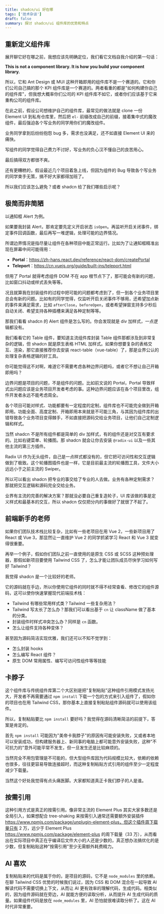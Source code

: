 ```yaml
---
title: shadcn/ui 好在哪
tags: ['技术杂谈']
draft: false
summary: 探讨 shadcn/ui 组件库的优势和特点
---
```


## 重新定义组件库

展开聊它好在哪之前，我想应该先明确定位，我们看它文档自我介绍的第一句话：

**This is not a component library. It is how you build your component library.**

所以，它和 Ant Design 或 MUI 这种开箱即用的组件库不是一个赛道的。它和你们公司自己搞的那个 KPI 组件库是一个赛道的。两者看重的都是"如何构建你自己的组件库"，但我想大概率你们公司的 KPI 组件库不如它，或者你们应该基于它来重构公司的组件库。

在此之前，假设公司想维护自己的组件库，最常见的做法就是 clone 一份 Element UI 到私有仓库里，然后把 `el-` 前缀改成自己的前缀，接着集中式的魔改组件，最后强迫各个写业务的同学用你们的魔改组件。

业务同学拿到后纷纷抱怨 bug 多，需求也没满足，还不如直接 Element UI 来的痛快。

写组件的同学觉得自己费力不讨好，写业务的负心汉不懂自己的良苦用心。

最后搞得双方都很不爽。

还有更糟糕的，假设最近几个项目着急上线，但因为组件的 Bug 导致各个写业务的同学束手无策，搞不好大家都得加班了。

所以我们应该怎么避免？或者 shadcn 给了我们哪些启示呢？

## 极简而非简陋

以通知框 Alert 为例。

如果要我封装 Alert，那肯定要先定义开启状态 `isOpen`。再监听开启关闭事件，绑定事件回调函数，最后再写一堆逻辑，处理可能的边界情况。

所谓边界情况是指尽量让组件在各种项目中能正常运行。比如为了让通知框精准出现在屏幕中间可能得用：

- **Portal**：https://zh-hans.react.dev/reference/react-dom/createPortal
- **Teleport**：https://cn.vuejs.org/guide/built-ins/teleport.html

但用了 Portal 就得考虑组件 DOM 不在 app 根节点下了，那可能会有新的问题，比如窗口抖动或样式丢失等等。

况且就算我在封装组件的过程中把可能的问题都考虑到了，但一到各个业务项目里总会有新的问题。比如有的同学觉得，仅监听开启关闭事件不够用，还希望加点新的事件来满足需求，比如 `afterClose`，`beforeOpen`，或者希望弹窗支持多少秒后自动关闭、希望支持各种插槽来满足各种定制等等。

那我们看看 shadcn 的 Alert 组件是怎么写的。你会发现就是 div 加样式，一点逻辑都没有。

我们看看它的 Table 组件，要知道主流组件库封装 Table 组件那都涉及到非常复杂的逻辑，但 shadcn 就是原生表格 HTML 加样式。如果你想要复杂的表格交互、渲染，那它直接推荐你去安装 react-table（vue-table）了，那是业界公认的处理复杂表格逻辑的好工具。

你可能觉得这不对啊，难道它不需要考虑各种边界问题吗，或者它不想让自己开箱即用吗？

边界问题是项目的问题，不是组件的问题。比如前文说的 Portal，Portal 导致样式出问题应该是业务项目开发者考虑的事。这种边界问题应该在各个项目里改，组件开发者永远不能考虑周全。

各个项目可能对样式、功能都要有一定程度的定制，组件库也不可能完全做到开箱即用。功能全面、高度定制、开箱即用本来就是不可能三角，与其因为组件库的出错导致各个业务项目变得棘手，不如直接把源码交给业务项目，让他们自己定制逻辑和样式。

当然 shadcn 不是所有组件都是简单的 div 加样式，有的组件还是对交互有要求的。比如右键菜单、轮播图。那 shadcn 就会让你去安装 `@radix-ui` 以及一些其他主流的第三方插件。

Radix UI 作为无头组件，自己是一点样式都没有的，但它把可访问性和交互逻辑做到了极致。这个轮播图插件也是一样，它是目前最主流的轮播图工具，文件大小远远小于之前主流的 Swiper。

所以可以看出 shadcn 把专业的事交给了专业的人去做。业务有各种定制需求？那就把交互逻辑和源码完全交给业务。

业界有主流的完善的解决方案？那就没必要自己重复造轮子，UI 库该做的事是定义样式和最基本的交互，所以 shadcn 仅仅把分内的事做好了就很了不起了。

## 前端新手的老师

如果你们团队技术栈比较复杂，比如有一些老项目在用 Vue 2，一些新项目用了 React 或 Vue 3，那显然让一直维护 Vue 2 的同学抓紧学习 React 和 Vue 3 就变得很重要。

再举一个例子，假如你们团队之前一直使用的是原生 CSS 或 SCSS 这种预处理器，那假如新项目要使用 Tailwind CSS 了，怎么才能让团队成员尽快学习如何写好 Tailwind？

我觉得 shadcn 是一个比较好的老师。

它的源码就在手边，所以你使用它组件的同时就不得不经常查看、修改它的组件源码，这可以使你快速掌握现代前端技术栈：

- Tailwind 有哪些常用样式类？Tailwind 一些复杂用法？
- Tailwind 写太长了怎么办？那我们可以看出基于 `cn` 让 className 做了基本的分类。
- 封装组件时样式冲突怎么办？同样是 `cn` 函数。
- 怎么让组件支持各种变体？

甚至因为源码简洁实现优雅，我们还可以不知不觉学到：

- 怎么封装 hooks
- 怎么编写 React 组件？
- 原生 DOM 常用属性、编写可访问性组件等等技能

## 卡脖子

这个组件库与传统组件库第二个大区别是把"复制粘贴"这种组件引用模式发扬光大，开发者不再需要通过 `npm install` 下载一个包的方式来引入组件了，假如你的项目也在用 Tailwind CSS，那你基本上直接复制粘贴组件源码就可以使用该组件。

所以，复制粘贴要比 `npm install` 要好吗？我觉得在源码清晰简洁的前提下，答案是肯定的。

首先 `npm install` 可能因为"美帝卡我脖子"的原因有可能安装失败，又或者本地可以安装成功，但构建服务器上、新同事的电脑上都可能意外安装失败，这种"不可抗力的"意外可能平常不发生，但一旦发生还是比较麻烦的。

当然完全不用包管理是不可能的，但大型组件库因为代码规模比较大，依赖的依赖也很多，往往更容易导致连接超时，而这种复制粘贴方式引用的组件至少一定程度减少下载量。

当然这个好处我觉得有点头痛医脚。大家都知道真正卡我们脖子的人是谁。

## 按需引用

这种引用方式是真正的按需引用。像非常主流的 Element Plus 其实大家多数还是全局引入，如果想配合 tree-shaking 来按需引入通常还需要额外安装插件 https://www.npmjs.com/package/unplugin-element-plus，但这个插件周下载量只有 2 万，远少于 Element Plus https://www.npmjs.com/package/element-plus 的周下载量（33 万），从而看出在实际项目中真正在乎编译后文件大小的人还是少数的，真正想办法搞优化的是少数，但复制粘贴这种"按需引用"至少无需额外耗费精力。

## AI 喜欢

复制粘贴来的代码是属于你的，是项目的源码，它不是 `node_modules` 里的依赖。在聊 Tailwind CSS 优势的时候我们说过，因为 CSS 和 DOM 混合在一起导致 AI 解读代码不需要切换上下文，从而让 AI 更有效率的理解代码，生成代码。相类似的，因为组件源码就在旁边，AI 就能方便的读取分析，从而提升 AI 生成代码的质量。如果组件代码是放在 `node_modules` 里，AI 恐怕就很难读取分析了。这在 AI 时代非常重要。

